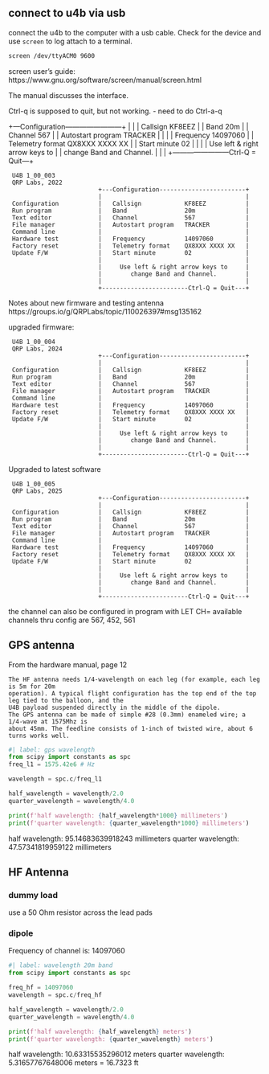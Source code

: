 ## connect to u4b via usb

connect the u4b to the computer with a usb cable. Check for the device and use `screen` to log attach to a terminal.

```bash
screen /dev/ttyACM0 9600
```

screen user's guide: https://www.gnu.org/software/screen/manual/screen.html

The manual discusses the interface.

Ctrl-q is supposed to quit, but not working. - need to do Ctrl-a-q


 +---Configuration------------------------+
 |                                        |
 |   Callsign            KF8EEZ           |
 |   Band                20m              |
 |   Channel             567              |
 |   Autostart program   TRACKER          |
 |                                        |
 |   Frequency           14097060         |
 |   Telemetry format    QX8XXX XXXX XX   |
 |   Start minute        02               |
 |                                        |
 |     Use left & right arrow keys to     |
 |        change Band and Channel.        |
 |                                        |
 +------------------------Ctrl-Q = Quit---+


     U4B 1_00_003
     QRP Labs, 2022
                             +---Configuration------------------------+
                             |                                        |
     Configuration           |   Callsign            KF8EEZ           |
     Run program             |   Band                20m              |
     Text editor             |   Channel             567              |
     File manager            |   Autostart program   TRACKER          |
     Command line            |                                        |
     Hardware test           |   Frequency           14097060         |
     Factory reset           |   Telemetry format    QX8XXX XXXX XX   |
     Update F/W              |   Start minute        02               |
                             |                                        |
                             |     Use left & right arrow keys to     |
                             |        change Band and Channel.        |
                             |                                        |
                             +------------------------Ctrl-Q = Quit---+


Notes about new firmware and testing antenna
https://groups.io/g/QRPLabs/topic/110026397#msg135162

upgraded firmware:


     U4B 1_00_004
     QRP Labs, 2024
                             +---Configuration------------------------+
                             |                                        |
     Configuration           |   Callsign            KF8EEZ           |
     Run program             |   Band                20m              |
     Text editor             |   Channel             567              |
     File manager            |   Autostart program   TRACKER          |
     Command line            |                                        |
     Hardware test           |   Frequency           14097060         |
     Factory reset           |   Telemetry format    QX8XXX XXXX XX   |
     Update F/W              |   Start minute        02               |
                             |                                        |
                             |     Use left & right arrow keys to     |
                             |        change Band and Channel.        |
                             |                                        |
                             +------------------------Ctrl-Q = Quit---+


Upgraded to latest software 


     U4B 1_00_005
     QRP Labs, 2025
                             +---Configuration------------------------+
                             |                                        |
     Configuration           |   Callsign            KF8EEZ           |
     Run program             |   Band                20m              |
     Text editor             |   Channel             567              |
     File manager            |   Autostart program   TRACKER          |
     Command line            |                                        |
     Hardware test           |   Frequency           14097060         |
     Factory reset           |   Telemetry format    QX8XXX XXXX XX   |
     Update F/W              |   Start minute        02               |
                             |                                        |
                             |     Use left & right arrow keys to     |
                             |        change Band and Channel.        |
                             |                                        |
                             +------------------------Ctrl-Q = Quit---+

the channel can also be configured in program with LET CH=<chan num>
available channels thru config are 567, 452, 561

## GPS antenna

From the hardware manual, page 12

```
The HF antenna needs 1/4-wavelength on each leg (for example, each leg is 5m for 20m
operation). A typical flight configuration has the top end of the top leg tied to the balloon, and the
U4B payload suspended directly in the middle of the dipole.
The GPS antenna can be made of simple #28 (0.3mm) enameled wire; a 1/4-wave at 1575Mhz is
about 45mm. The feedline consists of 1-inch of twisted wire, about 6 turns works well.
```

```python
#| label: gps wavelength
from scipy import constants as spc
freq_l1 = 1575.42e6 # Hz

wavelength = spc.c/freq_l1

half_wavelength = wavelength/2.0
quarter_wavelength = wavelength/4.0

print(f'half wavelength: {half_wavelength*1000} millimeters')
print(f'quarter wavelength: {quarter_wavelength*1000} millimeters')

```

half wavelength: 95.14683639918243 millimeters
quarter wavelength: 47.57341819959122 millimeters


## HF Antenna

### dummy load

use a 50 Ohm resistor across the lead pads

### dipole

Frequency of channel is: 14097060

```python
#| label: wavelength 20m band
from scipy import constants as spc

freq_hf = 14097060
wavelength = spc.c/freq_hf

half_wavelength = wavelength/2.0
quarter_wavelength = wavelength/4.0

print(f'half wavelength: {half_wavelength} meters')
print(f'quarter wavelength: {quarter_wavelength} meters')
```

half wavelength: 10.63315535296012 meters
quarter wavelength: 5.31657767648006 meters = 16.7323 ft
